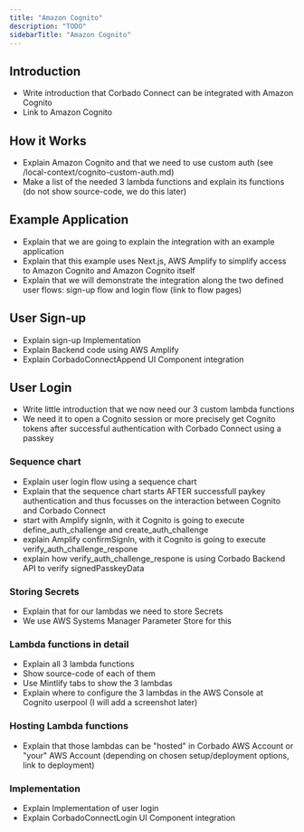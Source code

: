```yaml
---
title: "Amazon Cognito"
description: "TODO"
sidebarTitle: "Amazon Cognito"
---
```


## Introduction

- Write introduction that Corbado Connect can be integrated with Amazon Cognito
- Link to Amazon Cognito

## How it Works

- Explain Amazon Cognito and that we need to use custom auth (see /local-context/cognito-custom-auth.md)
- Make a list of the needed 3 lambda functions and explain its functions (do not show source-code, we do this later)

## Example Application

- Explain that we are going to explain the integration with an example application
- Explain that this example uses Next.js, AWS Amplify to simplify access to Amazon Cognito and Amazon Cognito itself
- Explain that we will demonstrate the integration along the two defined user flows: sign-up flow and login flow (link to flow pages)

## User Sign-up

- Explain sign-up Implementation
- Explain Backend code using AWS Amplify
- Explain CorbadoConnectAppend UI Component integration

## User Login

- Write little introduction that we now need our 3 custom lambda functions
- We need it to open a Cognito session or more precisely get Cognito tokens after successful authentication with Corbado Connect using a passkey

### Sequence chart

- Explain user login flow using a sequence chart
- Explain that the sequence chart starts AFTER successfull paykey authentication and thus focusses on the interaction between Cognito and Corbado Connect
- start with Amplify signIn, with it Cognito is going to execute define_auth_challenge and create_auth_challenge
- explain Amplify confirmSignIn, with it Cognito is going to execute verify_auth_challenge_respone
- explain how verify_auth_challenge_respone is using Corbado Backend API to verify signedPasskeyData

### Storing Secrets

- Explain that for our lambdas we need to store Secrets
- We use AWS Systems Manager Parameter Store for this

### Lambda functions in detail

- Explain all 3 lambda functions
- Show source-code of each of them
- Use Mintlify tabs to show the 3 lambdas
- Explain where to configure the 3 lambdas in the AWS Console at Cognito userpool (I will add a screenshot later)

### Hosting Lambda functions

- Explain that those lambdas can be "hosted" in Corbado AWS Account or "your" AWS Account (depending on chosen setup/deployment options, link to deployment)

### Implementation

- Explain Implementation of user login
- Explain CorbadoConnectLogin UI Component integration